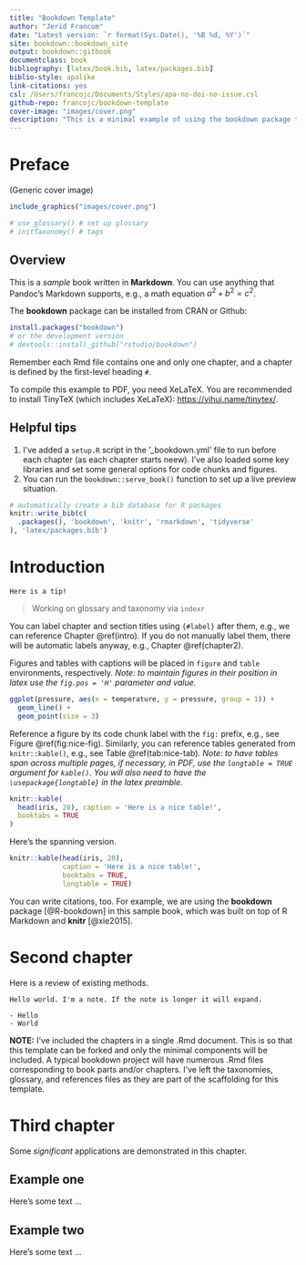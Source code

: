 ```yaml
--- 
title: "Bookdown Template"
author: "Jerid Francom"
date: "Latest version: `r format(Sys.Date(), '%B %d, %Y')`"
site: bookdown::bookdown_site
output: bookdown::gitbook
documentclass: book
bibliography: [latex/book.bib, latex/packages.bib]
biblio-style: apalike
link-citations: yes
csl: /Users/francojc/Documents/Styles/apa-no-doi-no-issue.csl
github-repo: francojc/bookdown-template
cover-image: "images/cover.png"
description: "This is a minimal example of using the bookdown package to write a book. The output format for this example is bookdown::gitbook."
---
```


# Preface {-}

(Generic cover image)

```r
include_graphics("images/cover.png")
```

```r
# use_glossary() # set up glossary
# initTaxonomy() # tags
```

## Overview {-}

This is a _sample_ book written in **Markdown**. You can use anything that Pandoc's Markdown supports, e.g., a math equation $a^2 + b^2 = c^2$.

The **bookdown** package can be installed from CRAN or Github:

```r
install.packages("bookdown")
# or the development version
# devtools::install_github("rstudio/bookdown")
```

Remember each Rmd file contains one and only one chapter, and a chapter is defined by the first-level heading `#`.

To compile this example to PDF, you need XeLaTeX. You are recommended to install TinyTeX (which includes XeLaTeX): <https://yihui.name/tinytex/>.

## Helpful tips {-}

1. I've added a `setup.R` script in the '_bookdown.yml' file to run before each chapter (as each chapter starts neew). I've also loaded some key libraries and set some general options for code chunks and figures. 
2. You can run the `bookdown::serve_book()` function to set up a live preview situation. 

```r
# automatically create a bib database for R packages
knitr::write_bib(c(
  .packages(), 'bookdown', 'knitr', 'rmarkdown', 'tidyverse'
), 'latex/packages.bib')
```

<!-- INTRODUCTION -->

# Introduction {#intro}

```block
Here is a tip!
```

> Working on glossary and taxonomy via `indexr`

You can label chapter and section titles using `{#label}` after them, e.g., we can reference Chapter \@ref(intro). If you do not manually label them, there will be automatic labels anyway, e.g., Chapter \@ref(chapter2).

Figures and tables with captions will be placed in `figure` and `table` environments, respectively. *Note: to maintain figures in their position in latex use the `fig.pos = 'H'` parameter and value.*

```r
ggplot(pressure, aes(x = temperature, y = pressure, group = 1)) + 
  geom_line() +
  geom_point(size = 3)
```

Reference a figure by its code chunk label with the `fig:` prefix, e.g., see Figure \@ref(fig:nice-fig). Similarly, you can reference tables generated from `knitr::kable()`, e.g., see Table \@ref(tab:nice-tab). *Note: to have tables span across multiple pages, if necessary, in PDF, use the `longtable = TRUE` argument for `kable()`. You will also need to have the `\usepackage{longtable}` in the latex preamble.*

```r
knitr::kable(
  head(iris, 20), caption = 'Here is a nice table!',
  booktabs = TRUE
)
```

Here's the spanning version. 

```r
knitr::kable(head(iris, 20), 
             caption = 'Here is a nice table!',
             booktabs = TRUE, 
             longtable = TRUE)
```

You can write citations, too. For example, we are using the **bookdown** package [@R-bookdown] in this sample book, which was built on top of R Markdown and **knitr** [@xie2015].

<!-- SECOND CHAPTER -->

# Second chapter {#chapter2}

Here is a review of existing methods.

```block
Hello world. I'm a note. If the note is longer it will expand. 

- Hello
- World

```


**NOTE:** I've included the chapters in a single .Rmd document. This is so that this template can be forked and only the minimal components will be included. A typical bookdown project will have numerous .Rmd files corresponding to book parts and/or chapters. I've left the taxonomies, glossary, and references files as they are part of the scaffolding for this template. 

# Third chapter {#chapter3}

Some _significant_ applications are demonstrated in this chapter.

## Example one {#ch3-ex-one}

Here's some text ...

## Example two {#ch3-ex-two}

Here's some text ...

